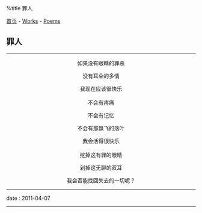 %title 罪人

[[../../index|首页]] - [[../index|Works]] - [[index|Poems]]
==罪人==
----
<center>
如果没有眼睛的罪恶

没有耳朵的多情

我现在应该很快乐<br><br>

不会有疼痛

不会有记忆

不会有那飘飞的落叶

我会活得很快乐<br><br>

挖掉这有罪的眼睛

剁掉这无聊的双耳

我会否能找回失去的一切呢？
</center>
----
<red>date</red> : 2011-04-07
----
